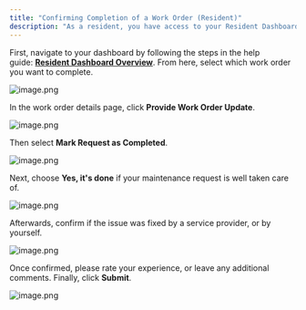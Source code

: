 ```yaml
---
title: "Confirming Completion of a Work Order (Resident)"
description: "As a resident, you have access to your Resident Dashboard from where you can access your existing and past maintenance requests. To confirm completion of your recent maintenance request, follow the steps below."
---
```


First, navigate to your dashboard by following the steps in the help guide: [**Resident Dashboard Overview**](https://help.latchel.com/s/topic/0TO5e000000h9wrGAA/Resident-Dashboard-Overview). From here, select which work order you want to complete.

<Frame>
  <img src="/images/rtaImage-1-54.jpg" alt="image.png" />
</Frame>

In the work order details page, click **Provide Work Order Update**.

<Frame>
  <img src="/images/rtaImage-1-55.jpg" alt="image.png" />
</Frame>

Then select **Mark Request as Completed**.

<Frame>
  <img src="/images/rtaImage-1-56.jpg" alt="image.png" />
</Frame>

Next, choose **Yes, it's done** if your maintenance request is well taken care of.

<Frame>
  <img src="/images/rtaImage-1-57.jpg" alt="image.png" />
</Frame>

Afterwards, confirm if the issue was fixed by a service provider, or by yourself.

<Frame>
  <img src="/images/rtaImage-1-58.jpg" alt="image.png" />
</Frame>

Once confirmed, please rate your experience, or leave any additional comments. Finally, click **Submit**.

<Frame>
  <img src="/images/rtaImage-1-59.jpg" alt="image.png" />
</Frame>
